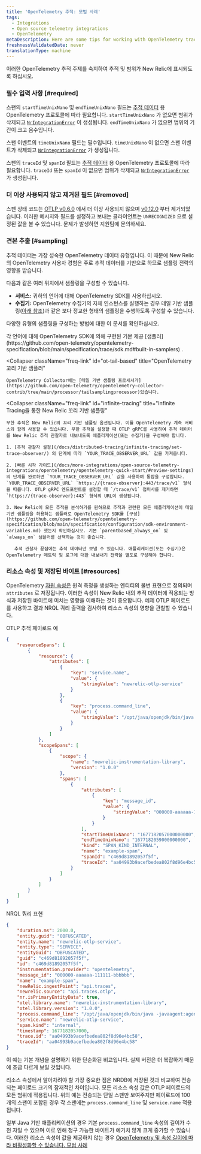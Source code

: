 ```yaml
---
title: 'OpenTelemetry 추적: 모범 사례'
tags:
  - Integrations
  - Open source telemetry integrations
  - OpenTelemetry
metaDescription: Here are some tips for working with OpenTelemetry traces and New Relic.
freshnessValidatedDate: never
translationType: machine
---
```


이러한 OpenTelemetry 추적 주제를 숙지하여 추적 및 범위가 New Relic에 표시되도록 하십시오.

### 필수 입력 사항 [#required]

스팬의 `startTimeUnixNano` 및 `endTimeUnixNano` 필드는 [추적 데이터](https://github.com/open-telemetry/opentelemetry-proto/blob/74e38fb4882dd500d77b757d44e97de296c65b05/opentelemetry/proto/trace/v1/trace.proto#L145-L159) 용 OpenTelemetry 프로토콜에 따라 필요합니다. `startTimeUnixNano` 가 없으면 범위가 삭제되고 [`NrIntegrationError`](/docs/telemetry-data-platform/manage-data/nrintegrationerror/) 이 생성됩니다. `endTimeUnixNano` 가 없으면 범위의 기간이 크고 음수입니다.

스팬 이벤트의 `timeUnixNano` 필드는 필수입니다. `timeUnixNano` 이 없으면 스팬 이벤트가 삭제되고 [`NrIntegrationError`](/docs/telemetry-data-platform/manage-data/nrintegrationerror/) 가 생성됩니다.

스팬의 `traceId` 및 `spanId` 필드는 [추적 데이터](https://github.com/open-telemetry/opentelemetry-proto/blob/74e38fb4882dd500d77b757d44e97de296c65b05/opentelemetry/proto/trace/v1/trace.proto#L73-L84) 용 OpenTelemetry 프로토콜에 따라 필요합니다. `traceId` 또는 `spanId` 이 없으면 범위가 삭제되고 [`NrIntegrationError`](/docs/telemetry-data-platform/manage-data/nrintegrationerror/) 가 생성됩니다.

### 더 이상 사용되지 않고 제거된 필드 [#removed]

스팬 상태 코드는 [OTLP v0.6.0](https://github.com/open-telemetry/opentelemetry-proto/releases/tag/v0.6.0) 에서 더 이상 사용되지 않으며 [v0.12.0](https://github.com/open-telemetry/opentelemetry-proto/releases/tag/v0.12.0) 부터 제거되었습니다. 이러한 메시지와 필드를 설정하고 보내는 클라이언트는 `UNRECOGNIZED` 으로 설정된 값을 볼 수 있습니다. 문제가 발생하면 지원팀에 문의하세요.

### 견본 추출 [#sampling]

추적 데이터는 가장 성숙한 OpenTelemetry 데이터 유형입니다. 이 때문에 New Relic의 OpenTelemetry 사용자 경험은 주로 추적 데이터를 기반으로 하므로 샘플링 전략의 영향을 받습니다.

다음과 같은 여러 위치에서 샘플링을 구성할 수 있습니다.

* **서비스:** 귀하의 언어에 대해 OpenTelemetry SDK를 사용하십시오.
* **수집기:** OpenTelemetry 수집기의 자체 인스턴스를 실행하는 경우 테일 기반 샘플링([아래 참조](#infinite-tracing))과 같은 보다 정교한 형태의 샘플링을 수행하도록 구성할 수 있습니다.

다양한 유형의 샘플링을 구성하는 방법에 대한 이 문서를 확인하십시오.

<CollapserGroup>
  <Collapser
    className="freq-link"
    id="built-in"
    title="OpenTelemetry 내장 샘플러"
  >
    각 언어에 대해 OpenTelemetry SDK에 의해 구현된 기본 제공 [샘플러](https://github.com/open-telemetry/opentelemetry-specification/blob/main/specification/trace/sdk.md#built-in-samplers) .
  </Collapser>

  <Collapser
    className="freq-link"
    id="ot-tail-based"
    title="OpenTelemetry 꼬리 기반 샘플러"
  >
    OpenTelemetry Collector에는 [테일 기반 샘플링 프로세서가](https://github.com/open-telemetry/opentelemetry-collector-contrib/tree/main/processor/tailsamplingprocessor)있습니다.
  </Collapser>

  <Collapser
    className="freq-link"
    id="infinite-tracing"
    title="Infinite Tracing을 통한 New Relic 꼬리 기반 샘플링"
  >
    무한 추적은 New Relic의 꼬리 기반 샘플링 옵션입니다. 이를 OpenTelemetry 계측 서비스와 함께 사용할 수 있습니다. 무한 추적을 설정할 때 OTLP gRPC를 사용하여 추적 데이터를 New Relic 추적 관찰자로 내보내도록 애플리케이션(또는 수집기)을 구성해야 합니다.

    1. [추적 관찰자 설정](/docs/distributed-tracing/infinite-tracing/set-trace-observer/) 의 단계에 따라 `YOUR_TRACE_OBSERVER_URL` 값을 가져옵니다.

    2. [빠른 시작 가이드](/docs/more-integrations/open-source-telemetry-integrations/opentelemetry/opentelemetry-quick-start/#review-settings)의 단계를 완료하면 `YOUR_TRACE_OBSERVER_URL` 값을 사용하여 통합을 구성합니다. `YOUR_TRACE_OBSERVER_URL` `https://{trace-observer}:443/trace/v1` 형식을 따릅니다. OTLP gRPC 엔드포인트를 설정할 때 `/trace/v1` 접미사를 제거하면 `https://{trace-observer}:443` 형식의 URL이 생성됩니다.

    3. New Relic이 모든 추적을 분석하기를 원하므로 추적과 관련된 모든 애플리케이션이 테일 기반 샘플링을 허용하는 샘플러로 OpenTelemetry SDK를 [구성](https://github.com/open-telemetry/opentelemetry-specification/blob/main/specification/configuration/sdk-environment-variables.md) 했는지 확인하십시오. 기본 `parentbased_always_on` 및 `always_on` 샘플러를 선택하는 것이 좋습니다.

       추적 관찰자 끝점에는 추적 데이터만 보낼 수 있습니다. 애플리케이션(또는 수집기)은 OpenTelemetry 메트릭 및 로그에 대한 내보내기 전략을 별도로 구성해야 합니다.
  </Collapser>
</CollapserGroup>

### 리소스 속성 및 저장된 바이트 [#resources]

OpenTelemetry [자원 속성은](https://opentelemetry.io/docs/reference/specification/resource/semantic_conventions/) 원격 측정을 생성하는 엔티티의 불변 표현으로 정의되며 `attributes` 로 저장됩니다. 이러한 속성이 New Relic 내의 추적 데이터에 적용되는 방식과 저장된 바이트에 미치는 영향을 이해하는 것이 중요합니다. 예제 OTLP 페이로드를 사용하고 결과 NRQL 쿼리 출력을 검사하여 리소스 속성의 영향을 관찰할 수 있습니다.

OTLP 추적 페이로드 예

```json
{
    "resourceSpans": [
        {
            "resource": {
                "attributes": [
                    {
                        "key": "service.name",
                        "value": {
                            "stringValue": "newrelic-otlp-service"
                        }
                    },
                    {
                        "key": "process.command_line",
                        "value": {
                            "stringValue": "/opt/java/openjdk/bin/java -javaagent:agent/opentelemetry-agent.jar"
                        }
                    }
                ]
            },
            "scopeSpans": [
                {
                    "scope": {
                        "name": "newrelic-instrumentation-library",
                        "version": "1.0.0"
                    },
                    "spans": [
                        {
                            "attributes": [
                                {
                                    "key": "message_id",
                                    "value": {
                                        "stringValue": "000000-aaaaaa-111111-bbbbbb"
                                    }
                                }
                            ],
                            "startTimeUnixNano": "1677182057000000000",
                            "endTimeUnixNano": "1677182059000000000",
                            "kind": "SPAN_KIND_INTERNAL",
                            "name": "example-span",
                            "spanId": "c469d81892057f5f",
                            "traceId": "aa04993b9acefbedea802f8d96e4bc58"
                        }
                    ]
                }
            ]
        }
    ]
}
```

NRQL 쿼리 표현

```json
{
    "duration.ms": 2000.0,
    "entity.guid": "OBFUSCATED",
    "entity.name": "newrelic-otlp-service",
    "entity.type": "SERVICE",
    "entityGuid": "OBFUSCATED",
    "guid": "c469d81892057f5f",
    "id": "c469d81892057f5f",
    "instrumentation.provider": "opentelemetry",
    "message_id": "000000-aaaaaa-111111-bbbbbb",
    "name": "example-span",
    "newRelic.ingestPoint": "api.traces",
    "newrelic.source": "api.traces.otlp",
    "nr.isPrimaryEntityData": true,
    "otel.library.name": "newrelic-instrumentation-library",
    "otel.library.version": "1.0.0",
    "process.command_line": "/opt/java/openjdk/bin/java -javaagent:agent/opentelemetry-agent.jar",
    "service.name": "newrelic-otlp-service",
    "span.kind": "internal",
    "timestamp": 1677182057000,
    "trace.id": "aa04993b9acefbedea802f8d96e4bc58",
    "traceId": "aa04993b9acefbedea802f8d96e4bc58"
}
```

<Callout variant="tip">
  이 예는 기본 개념을 설명하기 위한 단순화된 비교입니다. 실제 버전은 더 복잡하기 때문에 조금 다르게 보일 것입니다.
</Callout>

리소스 속성에서 알아차려야 할 가장 중요한 점은 NRDB에 저장된 것과 비교하여 전송되는 페이로드 크기의 잠재적인 차이입니다. 모든 리소스 속성 값은 OTLP 페이로드의 모든 범위에 적용됩니다. 위의 예는 전송되는 단일 스팬만 보여주지만 페이로드에 100개의 스팬이 포함된 경우 각 스팬에는 `process.command_line` 및 `service.name` 적용됩니다.

일부 Java 기반 애플리케이션의 경우 기본 `process.command_line` 속성의 길이가 수천 자일 수 있으며 이로 인해 청구 가능한 바이트가 예기치 않게 크게 증가할 수 있습니다. 이러한 리소스 속성이 값을 제공하지 않는 경우 [OpenTelemetry 및 속성 길이에 따라 비활성화할 수 있습니다. 모범 사례](/docs/more-integrations/open-source-telemetry-integrations/opentelemetry/best-practices/opentelemetry-best-practices-attributes/)
